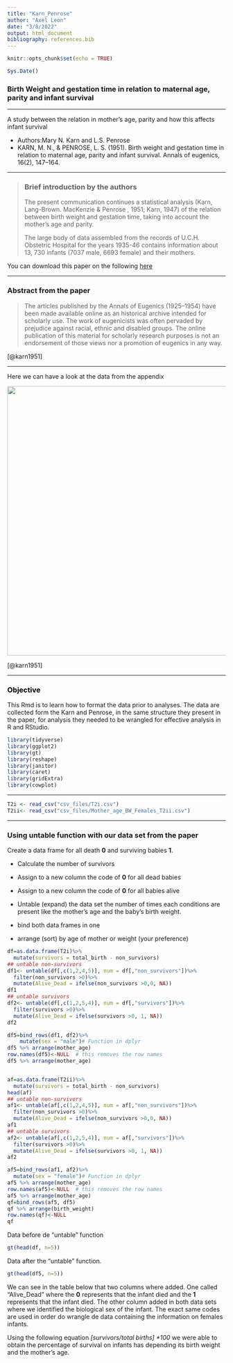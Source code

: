 ```yaml
---
title: "Karn_Penrose"
author: "Axel Leon"
date: "3/8/2022"
output: html_document
bibliography: references.bib
---
```


```r
knitr::opts_chunk$set(echo = TRUE)
```

```r
Sys.Date()
```

### Birth Weight and gestation time in relation to maternal age, parity and infant survival

------------------------------------------------------------------------

A study between the relation in mother's age, parity and how this affects infant survival

-   Authors:Mary N. Karn and L.S. Penrose
-   KARN, M. N., & PENROSE, L. S. (1951). Birth weight and gestation time in relation to maternal age, parity and infant survival. Annals of eugenics, 16(2), 147--164.

------------------------------------------------------------------------

> ### Brief introduction by the authors
>
> The present communication continues a statistical analysis (Karn, Lang-Brown. MacKenzie & Penrose , 1951; Karn, 1947) of the relation between birth weight and gestation time, taking into account the mother's age and parity.
>
> The large body of data assembled from the records of U.C.H. Obstetric Hospital for the years 1935-46 contains information about 13, 730 infants (7037 male, 6693 female) and their mothers.

You can download this paper on the following [here](https://doi.org/10.1111/j.1469-1809.1951.tb02469.x)

------------------------------------------------------------------------

### Abstract from the paper

> The articles published by the Annals of Eugenics (1925--1954) have been made available online as an historical archive intended for scholarly use. The work of eugenicists was often pervaded by prejudice against racial, ethnic and disabled groups. The online publication of this material for scholarly research purposes is not an endorsement of those views nor a promotion of eugenics in any way.

[@karn1951]

------------------------------------------------------------------------

Here we can have a look at the data from the appendix

![](images/Screen%20Shot%202022-03-09%20at%209.33.04%20AM.png){width="619"}

[@karn1951]

------------------------------------------------------------------------

### Objective {style="color: black"}

This Rmd is to learn how to format the data prior to analyses. The data are collected form the Karn and Penrose, in the same structure they present in the paper, for analysis they needed to be wrangled for effective analysis in R and RStudio.

```r
library(tidyverse)
library(ggplot2)
library(gt)
library(reshape)
library(janitor)
library(caret)
library(gridExtra)
library(cowplot)
```

------------------------------------------------------------------------

```r
T2i <- read_csv("csv_files/T2i.csv")
T2ii<- read_csv("csv_files/Mother_age_BW_Females_T2ii.csv")
```

------------------------------------------------------------------------

### Using untable function with our data set from the paper

Create a data frame for all death **0** and surviving babies **1**.

-   Calculate the number of survivors

-   Assign to a new column the code of **0** for all dead babies

-   Assign to a new column the code of **0** for all babies alive

-   Untable (expand) the data set the number of times each conditions are present like the mother's age and the baby's birth weight.

-   bind both data frames in one

-   arrange (sort) by age of mother or weight (your preference)

```r
df=as.data.frame(T2i)%>%
  mutate(survivors = total_birth - non_survivors)
## untable non-survivors
df1<- untable(df[,c(1,2,4,5)], num = df[,"non_survivors"])%>%
  filter(non_survivors >0)%>%
  mutate(Alive_Dead = ifelse(non_survivors >0,0, NA))
df1
## untable survivors
df2<- untable(df[,c(1,2,5,4)], num = df[,"survivors"])%>%
  filter(survivors >0)%>%
  mutate(Alive_Dead = ifelse(survivors >0, 1, NA))
df2

df5=bind_rows(df1, df2)%>%
    mutate(sex = "male")# Function in dplyr
df5 %>% arrange(mother_age)
row.names(df5)<-NULL  # this removes the row names
df5 %>% arrange(mother_age)


af=as.data.frame(T2ii)%>%
  mutate(survivors = total_birth - non_survivors)
head(af)
## untable non-survivors
af1<- untable(af[,c(1,2,4,5)], num = af[,"non_survivors"])%>%
  filter(non_survivors >0)%>%
  mutate(Alive_Dead = ifelse(non_survivors >0,0, NA))
af1
## untable survivors
af2<- untable(af[,c(1,2,5,4)], num = af[,"survivors"])%>%
  filter(survivors >0)%>%
  mutate(Alive_Dead = ifelse(survivors >0, 1, NA))
af2

af5=bind_rows(af1, af2)%>%
  mutate(sex = "female")# Function in dplyr
af5 %>% arrange(mother_age)
row.names(af5)<-NULL  # this removes the row names
af5 %>% arrange(mother_age)
qf=bind_rows(af5, df5)
qf %>% arrange(birth_weight)
row.names(qf)<-NULL
qf
```

Data before de "untable" function

```r
gt(head(df, n=5))
```

Data after the "untable" function.

```r
gt(head(df5, n=5))
```

We can see in the table below that two columns where added. One called "Alive_Dead" where the **0** represents that the infant died and the **1** represents that the infant died. The other column added in both data sets where we identified the biological sex of the infant. The exact same codes are used in order do wrangle de data containing the information on females infants.

Using the following equation *[survivors/total births] \*100* we were able to obtain the percentage of survival on infants has depending its birth weight and the mother's age.

